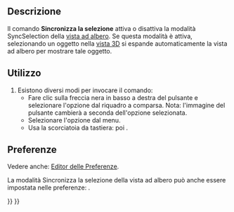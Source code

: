 <languages/>

{{Docnav/it
|[[Std_TreeSyncView/it|Sincronizza la vista]]
|[[Std_TreeSyncPlacement/it|Sincronizza la posizione]]
|[[Std_View_Menu/it|Menu Visualizza]]
|IconL=Std_TreeSyncView.svg
|IconR=Std_TreeSyncPlacement.svg
|IconC=Freecad.svg
}}

{{GuiCommand/it
|Name=Std_TreeSyncSelection
|Name/it=Sincronizza la selezione
|MenuLocation=Visualizza → Azioni della vista ad albero → Sincronizza la selezione
|Workbenches=Tutti
|Shortcut={{KEY|T}} {{KEY|2}}
|Version=0.19
}}

<span id="Description"></span>
==Descrizione==

Il comando '''Sincronizza la selezione''' attiva o disattiva la modalità SyncSelection della [[Tree_view/it|vista ad albero]]. Se questa modalità è attiva, selezionando un oggetto nella [[3D_view/it|vista 3D]] si espande automaticamente la vista ad albero per mostrare tale oggetto.

<span id="Usage"></span>
==Utilizzo==

# Esistono diversi modi per invocare il comando:
#* Fare clic sulla freccia nera in basso a destra del pulsante {{Button|[[Image:Std_TreeSyncView.svg|16px]]}} e selezionare l'opzione {{MenuCommand|Sincronizza la selezione}} dal riquadro a comparsa. Nota: l'immagine del pulsante cambierà a seconda dell'opzione selezionata.
#* Selezionare l'opzione {{MenuCommand|Visualizza → Azioni della vista ad albero → Sincronizza la selezione}} dal menu.
#* Usa la scorciatoia da tastiera: {{KEY|T}} poi {{KEY|2}}.

<span id="Preferences"></span>
==Preferenze==

Vedere anche: [[Preferences_Editor/it|Editor delle Preferenze]].

La modalità Sincronizza la selezione della vista ad albero può anche essere impostata nelle preferenze: {{MenuCommand|Modifica→ Preferenze → Generale → Selezione → Espandi automaticamente la struttura quando l'oggetto corrispondente viene selezionato nella vista 3D}}.


{{Docnav/it
|[[Std_TreeSyncView/it|Sincronizza la vista]]
|[[Std_TreeSyncPlacement/it|Sincronizza la posizione]]
|[[Std_View_Menu/it|Menu Visualizza]]
|IconL=Std_TreeSyncView.svg
|IconR=Std_TreeSyncPlacement.svg
|IconC=Freecad.svg
}}

{{Std_Base_navi{{#translation:}}}}
{{Userdocnavi{{#translation:}}}}